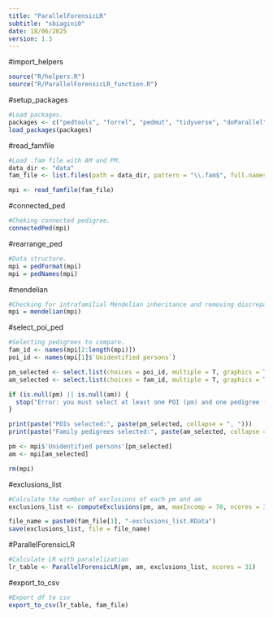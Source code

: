 ```yaml
---
title: "ParallelForensicLR"
subtitle: "sbiagini0"
date: 18/06/2025 
version: 1.3
---
```


#import_helpers
```r
source("R/helpers.R")
source("R/ParallelForensicLR_function.R")

``` 

#setup_packages
```r
#Load packages.
packages <- c("pedtools", "forrel", "pedmut", "tidyverse", "doParallel", "svDialogs", "matrixStats")
load_packages(packages)

```

#read_famfile
```r
#Load .fam file with AM and PM.
data_dir <- "data"
fam_file <- list.files(path = data_dir, pattern = "\\.fam$", full.names  = TRUE)

mpi <- read_famfile(fam_file)

```

#connected_ped
```r
#Cheking connected pedigree.
connectedPed(mpi)

```

#rearrange_ped
```r
#Data structure.
mpi = pedFormat(mpi)
mpi = pedNames(mpi)

```

#mendelian
```r
#Checking for intrafamilial Mendelian inheritance and removing discrepant markers.
mpi = mendelian(mpi)

``` 

#select_poi_ped
```r
#Selecting pedigrees to compare.
fam_id <- names(mpi[2:length(mpi)])
poi_id <- names(mpi[1]$`Unidentified persons`)

pm_selected <- select.list(choices = poi_id, multiple = T, graphics = T, title = "Select POIs:")
am_selected <- select.list(choices = fam_id, multiple = T, graphics = T, title = "Select Family pedigrees:")

if (is.null(pm) || is.null(am)) {
  stop("Error: you must select at least one POI (pm) and one pedigree (am)")
}

print(paste("POIs selected:", paste(pm_selected, collapse = ", ")))
print(paste("Family pedigrees selected:", paste(am_selected, collapse = ", ")))

pm <- mpi$'Unidentified persons'[pm_selected]
am <- mpi[am_selected]

rm(mpi)

```

#exclusions_list
```r
#Calculate the number of exclusions of each pm and am
exclusions_list <- computeExclusions(pm, am, maxIncomp = 70, ncores = 31)

file_name = paste0(fam_file[1], "-exclusions_list.RData")
save(exclusions_list, file = file_name)

```

#ParallelForensicLR
```r
#Calculate LR with paralelization
lr_table <- ParallelForensicLR(pm, am, exclusions_list, ncores = 31)

```

#export_to_csv
```r
#Export df to csv
export_to_csv(lr_table, fam_file)

```
